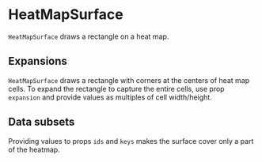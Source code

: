 
# HeatMapSurface

<Meta of={HeatMapSurfaceStories} />

`HeatMapSurface` draws a rectangle on a heat map.

<ArgTypes of={HeatMapSurfaceStories} />

## Expansions

`HeatMapSurface` draws a rectangle with corners at the centers of heat map cells.
To expand the rectangle to capture the entire cells, use prop `expansion` and provide values as multiples of cell width/height.

<Canvas of={HeatMapSurfaceStories.Default} />
<Canvas of={HeatMapSurfaceStories.Expanded} />

## Data subsets

Providing values to props `ids` and `keys` makes the surface cover only a part of the heatmap.

<Canvas of={HeatMapSurfaceStories.Selection} />

